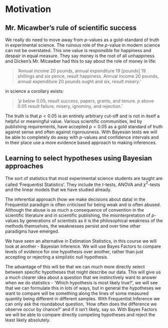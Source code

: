 # Motivation {.unnumbered}

## Mr. Micawber's rule of scientific success

We really do need to move away from $p$-values as a gold-standard of truth in experimental science. The ruinous role of the $p$-value in modern science can not be overstated. This one value is responsible for happiness and despair in equal measure. They say money is the root of all unhappiness and Dicken's Mr. Micawber had this to say about the role of money in life:

>  'Annual income 20 pounds, annual expenditure 19 [pounds] 19 shillings and six pence, result happiness. Annual income 20 pounds, annual expenditure 20 pounds ought and six, result misery. '

in science a corollary exists: 

> '$p$ below 0.05, result success, papers, grants, and tenure. $p$ above 0.05 result failure, misery, ignominy, and rejection.'

The truth is that $p < 0.05$ is an entirely arbitrary cut-off and is not in itself a helpful or meaningful value. Various scientific communities, led by publishing requirements, have accepted $p < 0.05$ as a gold standard of truth against sense and often against rigorousness. With Bayesian tests we will be able to completely do away with $p$-values and confidence intervals and in their place use a more evidence based approach to making inferences. 

## Learning to select hypotheses using Bayesian approaches

The sort of statistics that most experimental science students are taught are called 'Frequentist Statistics'. They include the $t$-tests, ANOVA and $\chi^2$-tests and the linear models that we have studied already.

The inferential approach (how we make decisions about data) in the Frequentist paradigm is often criticised for being weak and is often abused. Although the abuse is as much a consequence of convention in the scientific literature and in scientific publishing, the misinterpretation of $p$-values by generations of scientists as it is the philosophical weakness of the methods themselves, the weaknesses persist and over time other paradigms have emerged.

We have seen an alternative in Estimation Statistics, in this course we will look at another - Bayesian Inference. We will use Bayes Factors to compare levels of evidence for one hypothesis over another, rather than just accepting or rejecting a simplistic null hypothesis. 

The advantage of this will be that we can much more directly select between specific hypotheses that might describe our data. This will give us a much clearer idea about a question that we instinctively want to answer when we do statistics - 'Which hypothesis is most likely true?', we will see that we can formulate this in lots of ways, but in general the hypotheses we want to compare will be something along the lines of some measured quantity being different in different samples.  With Frequentist Inference we can only ask the roundabout question, 'How often does the difference we observe occur by chance?' and if it isn't likely, say so. With Bayes Factors we will be able to compare directly competing hypotheses and reject the least likely absolutely. 

